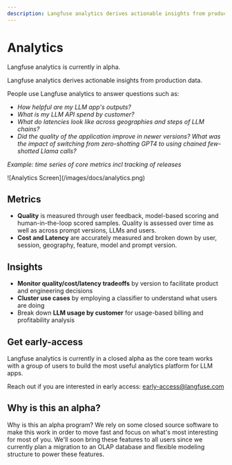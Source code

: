 ```yaml
---
description: Langfuse analytics derives actionable insights from production data. Currently in closed alpha.
---
```


# Analytics


<Callout type="info" emoji="ℹ️">
  Langfuse analytics is currently in alpha.
</Callout>

Langfuse analytics derives actionable insights from production data.

People use Langfuse analytics to answer questions such as:

- _How helpful are my LLM app's outputs?_
- _What is my LLM API spend by customer?_
- _What do latencies look like across geographies and steps of LLM chains?_
- _Did the quality of the application improve in newer versions? What was the impact of switching from zero-shotting GPT4 to using chained few-shotted Llama calls?_

_Example: time series of core metrics incl tracking of releases_

<Frame>![Analytics Screen](/images/docs/analytics.png)</Frame>

## Metrics

- **Quality** is measured through user feedback, model-based scoring and human-in-the-loop scored samples. Quality is assessed over time as well as across prompt versions, LLMs and users.
- **Cost and Latency** are accurately measured and broken down by user, session, geography, feature, model and prompt version.

## Insights

- **Monitor quality/cost/latency tradeoffs** by version to facilitate product and engineering decisions
- **Cluster use cases** by employing a classifier to understand what users are doing
- Break down **LLM usage by customer** for usage-based billing and profitability analysis

## Get early-access

Langfuse analytics is currently in a closed alpha as the core team works with a group of users to build the most useful analytics platform for LLM apps.

Reach out if you are interested in early access: early-access@langfuse.com

## Why is this an alpha?

Why is this an alpha program? We rely on some closed source software to make this work in order to move fast and focus on what's most interesting for most of you. We'll soon bring these features to all users since we currently plan a migration to an OLAP database and flexible modeling structure to power these features.
